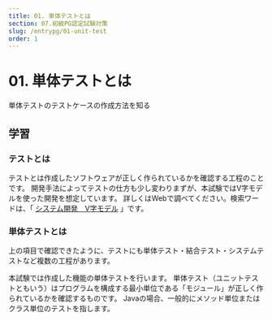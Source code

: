 ```yaml
---
title: 01. 単体テストとは
section: 07.初級PG認定試験対策
slug: /entrypg/01-unit-test
order: 1
---
```


# 01. 単体テストとは

<p class="goal">
  単体テストのテストケースの作成方法を知る
</p>

## 学習

### テストとは

テストとは作成したソフトウェアが正しく作られているかを確認する工程のことです。
開発手法によってテストの仕方も少し変わりまずが、本試験ではV字モデルを使った開発を想定しています。
詳しくはWebで調べてください。検索ワードは、「 [システム開発　V字モデル](https://www.google.com/search?q=システム開発+V字モデル) 」です。

### 単体テストとは

上の項目で確認できたように、テストにも単体テスト・結合テスト・システムテストなど複数の工程があります。

本試験では作成した機能の単体テストを行います。
単体テスト（ユニットテストともいう）はプログラムを構成する最小単位である「モジュール」が正しく作られているかを確認するものです。
Javaの場合、一般的にメソッド単位またはクラス単位のテストを指します。